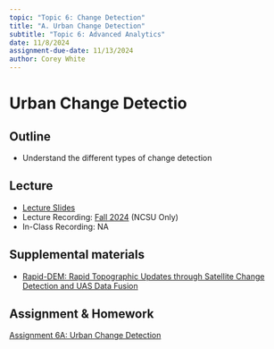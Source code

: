 ```yaml
---
topic: "Topic 6: Change Detection"
title: "A. Urban Change Detection"
subtitle: "Topic 6: Advanced Analytics"
date: 11/8/2024
assignment-due-date: 11/13/2024
author: Corey White
---
```


# Urban Change Detectio

## Outline
- Understand the different types of change detection


## Lecture
- [Lecture Slides](lectures/lecture_6a.qmd)
- Lecture Recording: [Fall 2024]({{< var recordings.topic6.lecture6a >}}) (NCSU Only)
- In-Class Recording: NA

## Supplemental materials
- [Rapid-DEM: Rapid Topographic Updates through Satellite Change Detection and UAS Data Fusion](https://www.mdpi.com/2072-4292/14/7/1718)

## Assignment & Homework

[Assignment 6A: Urban Change Detection](assignments/assignment_6a.qmd)
